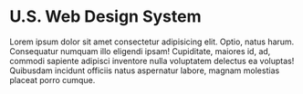 
<Meta title="Welcome" />

# U.S. Web Design System

Lorem ipsum dolor sit amet consectetur adipisicing elit. Optio, natus harum. Consequatur numquam illo eligendi ipsam! Cupiditate, maiores id, ad, commodi sapiente adipisci inventore nulla voluptatem delectus ea voluptas! Quibusdam incidunt officiis natus aspernatur labore, magnam molestias placeat porro cumque.
